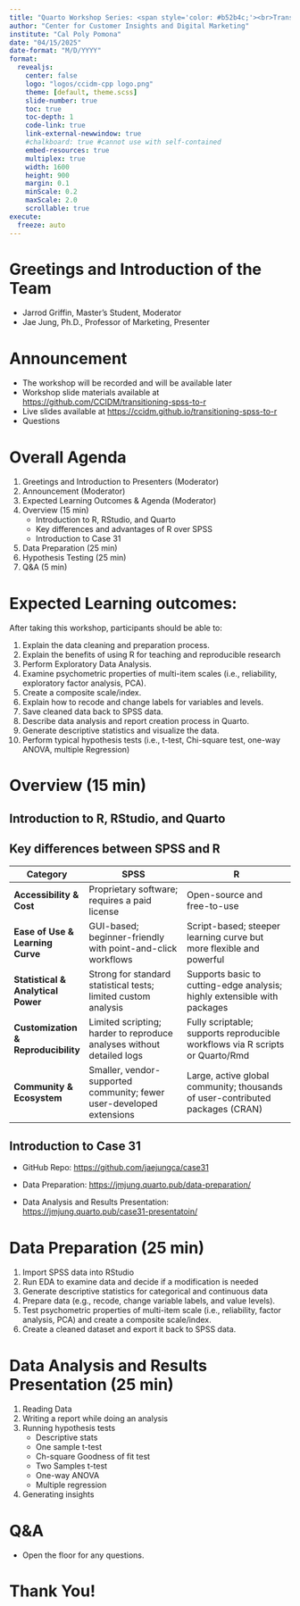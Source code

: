 ```yaml
---
title: "Quarto Workshop Series: <span style='color: #b52b4c;'><br>Transitioning from SPSS to R</span>"
author: "Center for Customer Insights and Digital Marketing"
institute: "Cal Poly Pomona"
date: "04/15/2025"
date-format: "M/D/YYYY"
format:
  revealjs:
    center: false
    logo: "logos/ccidm-cpp logo.png"
    theme: [default, theme.scss]
    slide-number: true
    toc: true
    toc-depth: 1
    code-link: true
    link-external-newwindow: true
    #chalkboard: true #cannot use with self-contained
    embed-resources: true
    multiplex: true
    width: 1600
    height: 900
    margin: 0.1
    minScale: 0.2
    maxScale: 2.0
    scrollable: true
execute: 
  freeze: auto
---
```


# Greetings and Introduction of the Team

-   Jarrod Griffin, Master's Student, Moderator
-   Jae Jung, Ph.D., Professor of Marketing, Presenter

# Announcement

-   The workshop will be recorded and will be available later
-   Workshop slide materials available at <https://github.com/CCIDM/transitioning-spss-to-r>
-   Live slides available at <https://ccidm.github.io/transitioning-spss-to-r>
-   Questions

# Overall Agenda

::: incremental
1.  Greetings and Introduction to Presenters (Moderator)
2.  Announcement (Moderator)
3.  Expected Learning Outcomes & Agenda (Moderator)
4.  Overview (15 min)
    -   Introduction to R, RStudio, and Quarto
    -   Key differences and advantages of R over SPSS
    -   Introduction to Case 31
5.  Data Preparation (25 min)
6.  Hypothesis Testing (25 min)
7.  Q&A (5 min)
:::

# Expected Learning outcomes:

After taking this workshop, participants should be able to:

::: {.medium-small .incremental}
1.  Explain the data cleaning and preparation process.
2.  Explain the benefits of using R for teaching and reproducible research
3.  Perform Exploratory Data Analysis.
4.  Examine psychometric properties of multi-item scales (i.e., reliability, exploratory factor analysis, PCA).
5.  Create a composite scale/index.
6.  Explain how to recode and change labels for variables and levels.
7.  Save cleaned data back to SPSS data.
8.  Describe data analysis and report creation process in Quarto.
9.  Generate descriptive statistics and visualize the data.
10. Perform typical hypothesis tests (i.e., t-test, Chi-square test, one-way ANOVA, multiple Regression)
:::

# Overview (15 min)

## Introduction to R, RStudio, and Quarto

## Key differences between SPSS and R

| **Category** | **SPSS** | **R** |
|---------------|---------------------------|------------------------------|
| **Accessibility & Cost** | Proprietary software; requires a paid license | Open-source and free-to-use |
| **Ease of Use & Learning Curve** | GUI-based; beginner-friendly with point-and-click workflows | Script-based; steeper learning curve but more flexible and powerful |
| **Statistical & Analytical Power** | Strong for standard statistical tests; limited custom analysis | Supports basic to cutting-edge analysis; highly extensible with packages |
| **Customization & Reproducibility** | Limited scripting; harder to reproduce analyses without detailed logs | Fully scriptable; supports reproducible workflows via R scripts or Quarto/Rmd |
| **Community & Ecosystem** | Smaller, vendor-supported community; fewer user-developed extensions | Large, active global community; thousands of user-contributed packages (CRAN) |


## Introduction to Case 31

-   GitHub Repo: <https://github.com/jaejungca/case31>

-   Data Preparation: <https://jmjung.quarto.pub/data-preparation/>

-   Data Analysis and Results Presentation: <https://jmjung.quarto.pub/case31-presentatoin/>

# Data Preparation (25 min)

1.  Import SPSS data into RStudio
2.  Run EDA to examine data and decide if a modification is needed
3.  Generate descriptive statistics for categorical and continuous data
4.  Prepare data (e.g., recode, change variable labels, and value levels).
5.  Test psychometric properties of multi-item scale (i.e., reliability, factor analysis, PCA) and create a composite scale/index.
6.  Create a cleaned dataset and export it back to SPSS data.

# Data Analysis and Results Presentation (25 min)

1.  Reading Data
2.  Writing a report while doing an analysis
3.  Running hypothesis tests
    -   Descriptive stats
    -   One sample t-test
    -   Ch-square Goodness of fit test
    -   Two Samples t-test
    -   One-way ANOVA
    -   Multiple regression
4.  Generating insights

# Q&A

-   Open the floor for any questions.

# Thank You!
